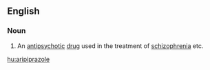 ==English==

===Noun===
{{wikipedia}}
{{en-noun|-}}

# An [[antipsychotic]] [[drug]] used in the treatment of [[schizophrenia]] etc.

[[hu:aripiprazole]]